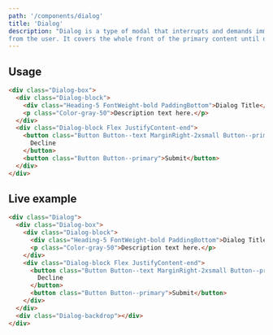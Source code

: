 ```yaml
---
path: '/components/dialog'
title: 'Dialog'
description: "Dialog is a type of modal that interrupts and demands immediate response 
from the user. It covers the whole front of the primary content until dismissed or confirmed."
---
```



## Usage

```html preview=true center=true bgColor=neutral.10
<div class="Dialog-box">
  <div class="Dialog-block">
    <div class="Heading-5 FontWeight-bold PaddingBottom">Dialog Title</div>
    <p class="Color-gray-50">Description text here.</p>
  </div>
  <div class="Dialog-block Flex JustifyContent-end">
    <button class="Button Button--text MarginRight-2xsmall Button--primary">
      Decline
    </button>
    <button class="Button Button--primary">Submit</button>
  </div>
</div>
```

## Live example

<DialogExample />

```html center=true bgColor=lighter
<div class="Dialog">
  <div class="Dialog-box">
    <div class="Dialog-block">
      <div class="Heading-5 FontWeight-bold PaddingBottom">Dialog Title</div>
      <p class="Color-gray-50">Description text here.</p>
    </div>
    <div class="Dialog-block Flex JustifyContent-end">
      <button class="Button Button--text MarginRight-2xsmall Button--primary">
        Decline
      </button>
      <button class="Button Button--primary">Submit</button>
    </div>
  </div>
  <div class="Dialog-backdrop"></div>
</div>
```
